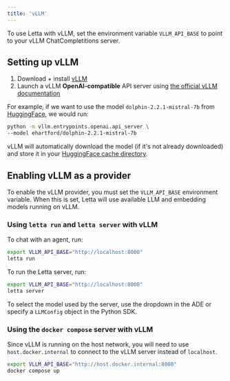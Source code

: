 ```yaml
---
title: 'vLLM'
---
```


<Tip>To use Letta with vLLM, set the environment variable `VLLM_API_BASE` to point to your vLLM ChatCompletitions server.</Tip>

## Setting up vLLM 
1. Download + install [vLLM](https://docs.vllm.ai/en/latest/getting_started/installation.html)
2. Launch a vLLM **OpenAI-compatible** API server using [the official vLLM documentation](https://docs.vllm.ai/en/latest/getting_started/quickstart.html)

For example, if we want to use the model `dolphin-2.2.1-mistral-7b` from [HuggingFace](https://huggingface.co/ehartford/dolphin-2.2.1-mistral-7b), we would run:

```sh
python -m vllm.entrypoints.openai.api_server \
--model ehartford/dolphin-2.2.1-mistral-7b
```

vLLM will automatically download the model (if it's not already downloaded) and store it in your [HuggingFace cache directory](https://huggingface.co/docs/datasets/cache).

## Enabling vLLM as a provider 
To enable the vLLM provider, you must set the `VLLM_API_BASE` environment variable. When this is set, Letta will use available LLM and embedding models running on vLLM. 

<Accordion icon="square-terminal" title="CLI (pypi only)">

### Using `letta run` and `letta server` with vLLM 
To chat with an agent, run:
```bash
export VLLM_API_BASE="http://localhost:8000"
letta run
```
To run the Letta server, run:
```bash
export VLLM_API_BASE="http://localhost:8000"
letta server
```
To select the model used by the server, use the dropdown in the ADE or specify a `LLMConfig` object in the Python SDK.
</Accordion>
<Accordion icon="docker" title="Docker Compose">
### Using the `docker compose` server with vLLM
Since vLLM is running on the host network, you will need to use `host.docker.internal` to connect to the vLLM server instead of `localhost`.
```bash
export VLLM_API_BASE="http://host.docker.internal:8000"
docker compose up 
```
</Accordion>
